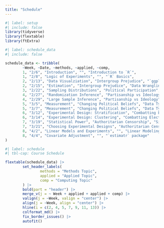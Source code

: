 ```yaml
---
title: "Schedule"
---
```


```r
#| label: setup
#| include: false
library(tidyverse)
library(flextable)
library(ftExtra)
```

```r
#| label: schedule_data
#| include: false

schedule_data <- tribble(
        ~Week, ~Date, ~methods, ~applied, ~comp,
        1, "2/6", "Introduction", "", "Introduction to `R`",
        1, "2/8", "Logic of Experiments", "", "`R` Basics",
        2, "2/13", "Data Visualziation", "Intergroup Prejudice", "`ggplot2` Basics",
        2, "2/15", "Estimation", "Intergroup Prejudice", "Data Wrangling with `dplyr`",
        3, "2/22", "Sampling Distributions", "Political Participation", "Functions",
        4, "2/27", "Randomization Inference", "Partisanship vs Ideology", "Iteration",
        4, "2/29", "Large Sample Inference", "Partisanship vs Ideology", "Statistics Functions",
        5, "3/5", "Measurement", "Changing Political Beliefs", "Data Types and Recoding Data",
        5, "3/7", "Measurement", "Changing Political Beliefs", "Data Types and Recoding Data",
        6, "3/12", "Experimental Design: Stratification", "Combatting Electoral Fraud", "`randomizr` package",
        6, "3/14", "Experimental Design: Clustering", "Combatting Electoral Fraud", "`randomizr` package",
        7, "3/19", "Statistical Power", "Authoritarian Censorship", "Simulations",
        7, "3/21", "Choosing Experimental Designs", "Authoritarian Censorship", "Simulations",
        8, "4/2", "Linear Models and Experiments", "", "Linear Modeling with `lm`",
        8, "4/4", "Covariate Adjustment", "", "`estimatr` package"
)

```

```r
#| label: schedule
#| tbl-cap: Course Schedule

flextable(schedule_data) |>
        set_header_labels(
                methods = "Methods Topic",
                applied = "Applied Topic",
                comp = "Computing Topic"
        ) |>
        bold(part = "header") |>
        merge_v(j = ~ Week + applied + applied + comp) |>
        valign(j = ~Week, valign = "center") |>
        align(j = ~Week, align = "center") |>
        hline(i = c(2, 4, 5, 7, 9, 11, 13)) |>
        colformat_md() |>
        fix_border_issues() |>
        autofit()
```